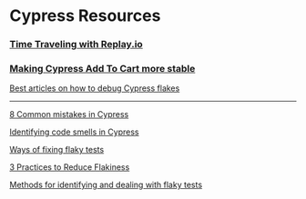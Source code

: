 
# Cypress Resources

### [Time Traveling with Replay.io](https://www.youtube.com/watch?v=puHAiZBdjFw)

<YouTubeVideo src="https://www.youtube.com/embed/puHAiZBdjFw" />

### [Making Cypress Add To Cart more stable](https://www.youtube.com/watch?v=4wL8Qi9vjho)

<YouTubeVideo src="https://www.youtube.com/embed/4wL8Qi9vjho" />

[Best articles on how to debug Cypress flakes](Cypress-Resources/Best-articles-on-how-to-debug-Cypress-flakes.md)

---

[8 Common mistakes in Cypress](https://filiphric.com/8-common-mistakes-in-cypress-and-how-to-avoid-them)

[Identifying code smells in Cypress](https://codingitwrong.com/2020/10/09/identifying-code-smells-in-cypress.html)

[Ways of fixing flaky tests](https://kailash-pathak.medium.com/ways-of-fixing-flaky-tests-in-cypress-840329d759e5)

[3 Practices to Reduce Flakiness](https://spin.atomicobject.com/2021/07/20/reduce-flakiness-cypress-tests/)

[Methods for identifying and dealing with flaky tests](/test-suites/test-runners/cypress/cypress-resources/best-articles-on-how-to-debug-cypress-flakes)